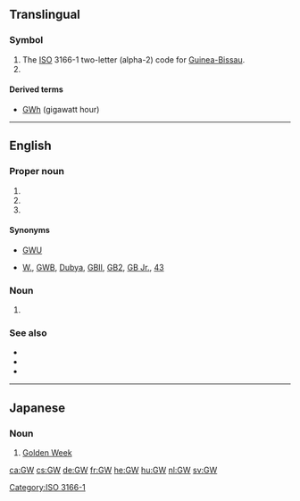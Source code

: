 {{also|gw|.gw}}
==Translingual==

===Symbol===
{{head|mul|symbol}}
# The [[ISO]] 3166-1 two-letter (alpha-2) code for [[Guinea-Bissau]].
# {{SI-unit-abb|giga|watt|[[power]]}}

====Derived terms====
* [[GWh]] (gigawatt hour)

[[Category:ISO 3166-1]]

----

==English==

===Proper noun===
{{en-proper-noun}}
# {{abbreviation of|lang=en|{{w|George Washington University}}}}
# {{initialism of|lang=en|{{w|George Washington}}}}
# {{initialism of|lang=en|{{w|George W. Bush}}}}

====Synonyms====
* {{sense|George Washington University}} [[GWU]]
* {{sense|George W. Bush}} [[W.]], [[GWB]], [[Dubya]], [[GBII]], [[GB2]], [[GB Jr.]], [[43]]

===Noun===
{{en-noun}}
# {{label|en|astronomy|astrophysics|physics}} {{initialism of|lang=en|gravitational wave}}

===See also===
* {{pedia|George Washington University}}
* {{pedia|George Washington}}
* {{pedia|George W. Bush}}

----

==Japanese==

===Noun===
{{ja-noun|ゴールデン ウィーク|rom=Gōruden Wīku}}

# {{abbreviation of|lang=ja|ゴールデンウィーク|dot=:}} [[Golden Week]]
#: {{ux|ja|GW初日|the first day of Golden Week}}

[[ca:GW]]
[[cs:GW]]
[[de:GW]]
[[fr:GW]]
[[he:GW]]
[[hu:GW]]
[[nl:GW]]
[[sv:GW]]